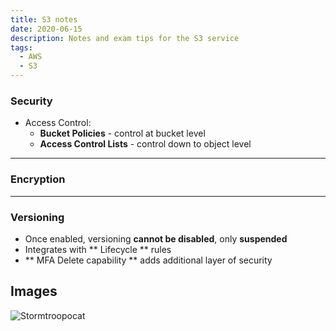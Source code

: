 ```yaml
---
title: S3 notes
date: 2020-06-15
description: Notes and exam tips for the S3 service
tags:
  - AWS
  - S3
---
```


### Security
+ Access Control:
  - **Bucket Policies** - control at bucket level
  - **Access Control Lists** - control down to object level

---

### Encryption

---

### Versioning
  - Once enabled, versioning **cannot be disabled**, only **suspended**
  - Integrates with ** Lifecycle ** rules
  - ** MFA Delete capability ** adds additional layer of security


## Images

![Stormtroopocat](https://docs.aws.amazon.com/AmazonS3/latest/dev/images/versioning_PUT_versionEnabled3.png "The Stormtroopocat")